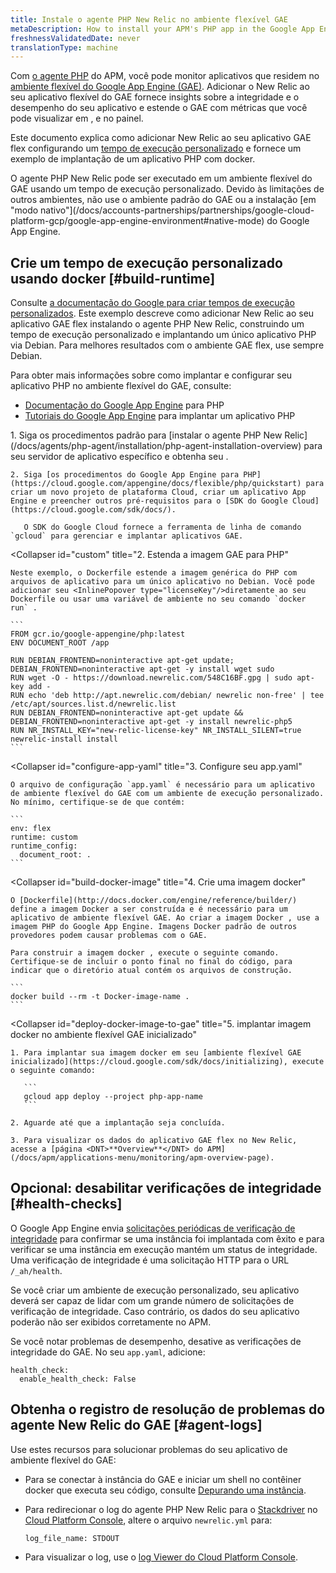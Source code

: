 ```yaml
---
title: Instale o agente PHP New Relic no ambiente flexível GAE
metaDescription: How to install your APM's PHP app in the Google App Engine (GAE) flexible environment.
freshnessValidatedDate: never
translationType: machine
---
```


Com [o agente PHP](/docs/agents/php-agent/getting-started/introduction-new-relic-php) do APM, você pode monitor aplicativos que residem no [ambiente flexível do Google App Engine (GAE)](https://cloud.google.com/appengine/docs/flexible/php/). Adicionar o New Relic ao seu aplicativo flexível do GAE fornece insights sobre a integridade e o desempenho do seu aplicativo e estende o GAE com métricas que você pode visualizar em [<InlinePopover type="apm"/>](/docs/apm/new-relic-apm/getting-started/introduction-new-relic-apm), [<InlinePopover type="browser"/>](/docs/browser/new-relic-browser/getting-started/introduction-new-relic-browser)e no painel.

Este documento explica como adicionar New Relic ao seu aplicativo GAE flex configurando um [tempo de execução personalizado](https://cloud.google.com/appengine/docs/flexible/custom-runtimes/about-custom-runtimes) e fornece um exemplo de implantação de um aplicativo PHP com docker.

<Callout variant="important">
  O agente PHP New Relic pode ser executado em um ambiente flexível do GAE usando um tempo de execução personalizado. Devido às limitações de outros ambientes, não use o ambiente padrão do GAE ou a instalação [em "modo nativo"](/docs/accounts-partnerships/partnerships/google-cloud-platform-gcp/google-app-engine-environment#native-mode) do Google App Engine.
</Callout>

## Crie um tempo de execução personalizado usando docker [#build-runtime]

Consulte [a documentação do Google para criar tempos de execução personalizados](https://cloud.google.com/appengine/docs/flexible/custom-runtimes/build). Este exemplo descreve como adicionar New Relic ao seu aplicativo GAE flex instalando o agente PHP New Relic, construindo um tempo de execução personalizado e implantando um único aplicativo PHP via Debian. Para melhores resultados com o ambiente GAE flex, use sempre Debian.

Para obter mais informações sobre como implantar e configurar seu aplicativo PHP no ambiente flexível do GAE, consulte:

* [Documentação do Google App Engine](https://cloud.google.com/appengine/docs/flexible/php/) para PHP
* [Tutoriais do Google App Engine](https://cloud.google.com/appengine/docs/flexible/php/tutorials) para implantar um aplicativo PHP

<CollapserGroup>
  <Collapser
    id="setup-gae"
    title="1. Configure o projeto GAE e instale a dependência"
  >
    1. Siga os procedimentos padrão para [instalar o agente PHP New Relic](/docs/agents/php-agent/installation/php-agent-installation-overview) para seu servidor de aplicativo específico e obtenha seu <InlinePopover type="licenseKey"/>.

    2. Siga [os procedimentos do Google App Engine para PHP](https://cloud.google.com/appengine/docs/flexible/php/quickstart) para criar um novo projeto de plataforma Cloud, criar um aplicativo App Engine e preencher outros pré-requisitos para o [SDK do Google Cloud](https://cloud.google.com/sdk/docs/).

       O SDK do Google Cloud fornece a ferramenta de linha de comando `gcloud` para gerenciar e implantar aplicativos GAE.
  </Collapser>

  <Collapser
    id="custom"
    title="2. Estenda a imagem GAE para PHP"
  >
    Neste exemplo, o Dockerfile estende a imagem genérica do PHP com arquivos de aplicativo para um único aplicativo no Debian. Você pode adicionar seu <InlinePopover type="licenseKey"/>diretamente ao seu Dockerfile ou usar uma variável de ambiente no seu comando `docker run` .

    ```
    FROM gcr.io/google-appengine/php:latest
    ENV DOCUMENT_ROOT /app

    RUN DEBIAN_FRONTEND=noninteractive apt-get update; DEBIAN_FRONTEND=noninteractive apt-get -y install wget sudo
    RUN wget -O - https://download.newrelic.com/548C16BF.gpg | sudo apt-key add -
    RUN echo 'deb http://apt.newrelic.com/debian/ newrelic non-free' | tee /etc/apt/sources.list.d/newrelic.list
    RUN DEBIAN_FRONTEND=noninteractive apt-get update && DEBIAN_FRONTEND=noninteractive apt-get -y install newrelic-php5
    RUN NR_INSTALL_KEY="new-relic-license-key" NR_INSTALL_SILENT=true newrelic-install install
    ```
  </Collapser>

  <Collapser
    id="configure-app-yaml"
    title="3. Configure seu app.yaml"
  >
    O arquivo de configuração `app.yaml` é necessário para um aplicativo de ambiente flexível do GAE com um ambiente de execução personalizado. No mínimo, certifique-se de que contém:

    ```
    env: flex
    runtime: custom
    runtime_config:
      document_root: .
    ```
  </Collapser>

  <Collapser
    id="build-docker-image"
    title="4. Crie uma imagem docker"
  >
    O [Dockerfile](http://docs.docker.com/engine/reference/builder/) define a imagem Docker a ser construída e é necessário para um aplicativo de ambiente flexível GAE. Ao criar a imagem Docker , use a imagem PHP do Google App Engine. Imagens Docker padrão de outros provedores podem causar problemas com o GAE.

    Para construir a imagem docker , execute o seguinte comando. Certifique-se de incluir o ponto final no final do código, para indicar que o diretório atual contém os arquivos de construção.

    ```
    docker build --rm -t Docker-image-name .
    ```
  </Collapser>

  <Collapser
    id="deploy-docker-image-to-gae"
    title="5. implantar imagem docker no ambiente flexível GAE inicializado"
  >
    1. Para implantar sua imagem docker em seu [ambiente flexível GAE inicializado](https://cloud.google.com/sdk/docs/initializing), execute o seguinte comando:

       ```
       gcloud app deploy --project php-app-name
       ```

    2. Aguarde até que a implantação seja concluída.

    3. Para visualizar os dados do aplicativo GAE flex no New Relic, acesse a [página <DNT>**Overview**</DNT> do APM](/docs/apm/applications-menu/monitoring/apm-overview-page).
  </Collapser>
</CollapserGroup>

<InstallFeedback/>

## Opcional: desabilitar verificações de integridade [#health-checks]

O Google App Engine envia [solicitações periódicas de verificação de integridade](https://cloud.google.com/appengine/docs/flexible/go/configuring-your-app-with-app-yaml#health_checks) para confirmar se uma instância foi implantada com êxito e para verificar se uma instância em execução mantém um status de integridade. Uma verificação de integridade é uma solicitação HTTP para o URL `/_ah/health`.

Se você criar um ambiente de execução personalizado, seu aplicativo deverá ser capaz de lidar com um grande número de solicitações de verificação de integridade. Caso contrário, os dados do seu aplicativo poderão não ser exibidos corretamente no APM.

Se você notar problemas de desempenho, desative as verificações de integridade do GAE. No seu `app.yaml`, adicione:

```
health_check:
  enable_health_check: False
```

## Obtenha o registro de resolução de problemas do agente New Relic do GAE [#agent-logs]

Use estes recursos para solucionar problemas do seu aplicativo de ambiente flexível do GAE:

* Para se conectar à instância do GAE e iniciar um shell no contêiner docker que executa seu código, consulte [Depurando uma instância](https://cloud.google.com/appengine/docs/flexible/php/debugging-an-instance).

* Para redirecionar o log do agente PHP New Relic para o [Stackdriver](http://cloud.google.com/logging/docs/view/logs_viewer_v2) no [Cloud Platform Console](https://cloud.google.com/compute/docs/console), altere o arquivo `newrelic.yml` para:

  ```
  log_file_name: STDOUT
  ```

* Para visualizar o log, use o [log Viewer do Cloud Platform Console](https://cloud.google.com/appengine/docs/flexible/php/writing-application-logs).
